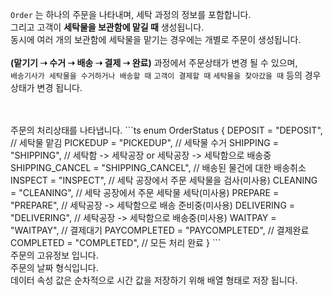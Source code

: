
<Heading title="Order란?" />

`Order` 는 하나의 주문을 나타내며, 세탁 과정의 정보를 포함합니다. <br />
그리고 고객이 **세탁물을 보관함에 맡길 때** 생성됩니다. <br />
동시에 여러 개의 보관함에 세탁물을 맡기는 경우에는 개별로 주문이 생성됩니다.<br /><br />
**(맡기기 ➝ 수거 ➝ 배송 ➝ 결제 ➝ 완료)** 과정에서 주문상태가 변경 될 수 있으며,<br />
`배송기사가 세탁물을 수거하거나 배송할 때` `고객이 결제할 때` `세탁물을 찾아갔을 때` 등의 경우 상태가 변경 됩니다.

<br />

<Heading title="SVCOrder 컨테이너" type="doc" />
<Parameters title="데이터 형식" attributes={SVCOrderAttributes.root} />
<br />

<Heading title="OrderStatus" type="module" />
주문의 처리상태를 나타냅니다.
```ts
enum OrderStatus {
  DEPOSIT = "DEPOSIT", // 세탁물 맡김
  PICKEDUP = "PICKEDUP", // 세탁물 수거
  SHIPPING = "SHIPPING", // 세탁함 -> 세탁공장 or 세탁공장 -> 세탁함으로 배송중
  SHIPPING_CANCEL = "SHIPPING_CANCEL", // 배송된 물건에 대한 배송취소
  INSPECT = "INSPECT", // 세탁 공장에서 주문 세탁물을 검사(미사용)
  CLEANING = "CLEANING", // 세탁 공장에서 주문 세탁물 세탁(미사용)
  PREPARE = "PREPARE", // 세탁공장 -> 세탁함으로 배송 준비중(미사용)
  DELIVERING = "DELIVERING", // 세탁공장 -> 세탁함으로 배송중(미사용)
  WAITPAY = "WAITPAY", // 결제대기
  PAYCOMPLETED = "PAYCOMPLETED", // 결제완료
  COMPLETED = "COMPLETED", // 모든 처리 완료
}
```
<br />

<Heading title="LaundryOrder 주문" type="userData" />
주문의 고유정보 입니다.
<Parameters title="데이터 형식" attributes={SVCOrderAttributes.userData} />
<br />

<Heading title="OrderDate" type="module" />
주문의 날짜 형식입니다.<br />
데이터 속성 값은 순차적으로 시간 값을 저장하기 위해 배열 형태로 저장 됩니다.<br />
<Parameters title="데이터 형식" attributes={SVCOrderAttributes.dates} />
